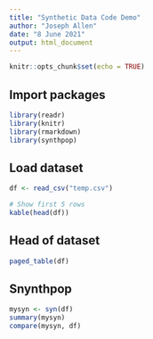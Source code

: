 ```yaml
---
title: "Synthetic Data Code Demo"
author: "Joseph Allen"
date: "8 June 2021"
output: html_document
---
```


```r
knitr::opts_chunk$set(echo = TRUE)
```



## Import packages
```r
library(readr)
library(knitr)
library(rmarkdown)
library(synthpop)
```


## Load dataset
```r
df <- read_csv("temp.csv")

# Show first 5 rows
kable(head(df))
```

## Head of dataset

```r
paged_table(df)
```

## Snynthpop

``` r
mysyn <- syn(df)
summary(mysyn)
compare(mysyn, df)
```

